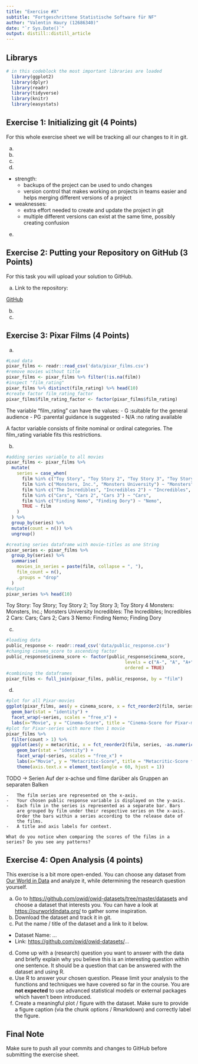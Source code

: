 ```yaml
---
title: "Exercise #X"
subtitle: "Fortgeschrittene Statistische Software für NF"
author: "Valentin Haury (12686340)"
date: "`r Sys.Date()`"
output: distill::distill_article
---
```


## Librarys

```r
# in this codeblock the most important libraries are loaded
  library(ggplot2)
  library(dplyr)
  library(readr)
  library(tidyverse)
  library(knitr)
  library(easystats)
```


## Exercise 1: Initializing git (4 Points)

For this whole exercise sheet we will be tracking all our changes to it
in git.

a)  
b)  
c) 

d)

- strength:
  - backups of the project can be used to undo changes
  - version control that makes working on projects in teams easier and helps merging different versions of a project
- weaknesses:
  - extra effort needed to create and update the project in git
  - multiple different versions can exist at the same time, possibly creating confusion
  
e)


## Exercise 2: Putting your Repository on GitHub (3 Points)

For this task you will upload your solution to GitHub.

a)  Link to the repository:

[GitHub](https://github.com/valentinhaury/exeRcise-sheet-3)

b)  
c)


## Exercise 3: Pixar Films (4 Points)

a)

```r
#Load data 
pixar_films <- readr::read_csv('data/pixar_films.csv')
#remove movies without title
pixar_films <- pixar_films %>% filter(!is.na(film))
#inspect "film_rating"
pixar_films %>% distinct(film_rating) %>% head(10)
#create factor film_rating_factor
pixar_films$film_rating_factor <- factor(pixar_films$film_rating)

```

The variable "film_rating" can have the values:
 - G    :suitable for the general audience
 - PG   :parental guidance is suggested
 - N/A  :no rating available 
 
A factor variable consists of finite nominal or ordinal categories. The film_rating variable fits this restrictions.

b)
    
```r
#adding series variable to all movies
pixar_films <- pixar_films %>% 
  mutate(
    series = case_when(
      film %in% c("Toy Story", "Toy Story 2", "Toy Story 3", "Toy Story 4") ~ "Toy Story",
      film %in% c("Monsters, Inc.", "Monsters University") ~ "Monsters",
      film %in% c("The Incredibles", "Incredibles 2") ~ "Incredibles",
      film %in% c("Cars", "Cars 2", "Cars 3") ~ "Cars",
      film %in% c("Finding Nemo", "Finding Dory") ~ "Nemo",
      TRUE ~ film
    ) 
  ) %>%
  group_by(series) %>%
  mutate(count = n()) %>%
  ungroup()

#creating series dataframe with movie-titles as one String
pixar_series <- pixar_films %>%
  group_by(series) %>%
  summarise(
    movies_in_series = paste(film, collapse = ", "),
    film_count = n(),
    .groups = "drop"
  )
#output
pixar_series %>% head(10)
```
    
    
Toy Story: Toy Story; Toy Story 2; Toy Story 3; Toy Story 4
Monsters: Monsters, Inc.; Monsters University
Incredibles: The Incredibles; Incredibles 2
Cars: Cars; Cars 2; Cars 3
Nemo: Finding Nemo; Finding Dory

c)  

```r
#loading data
public_response <- readr::read_csv('data/public_response.csv')
#changing cinema_score to ascending factor
public_response$cinema_score <- factor(public_response$cinema_score,
                                             levels = c("A-", "A", "A+"),
                                             ordered = TRUE)
#combining the dataframes
pixar_films <- full_join(pixar_films, public_response, by = "film")
```

d)  

```r
#plot for all Pixar-movies
ggplot(pixar_films, aes(y = cinema_score, x = fct_reorder2(film, series, -as.numeric(release_date)))) +
  geom_bar(stat = "identity") +
  facet_wrap(~series, scales = "free_x") +
  labs(x="Movie", y = "Cinema-Score", title = "Cinema-Score for Pixar-movies grouped by Series")
#plot for Pixar-series with more then 1 movie
pixar_films %>% 
  filter(count > 1) %>%
  ggplot(aes(y = metacritic, x = fct_reorder2(film, series, -as.numeric(release_date)))) +
    geom_bar(stat = "identity") +
    facet_wrap(~series, scales = "free_x") +
    labs(x="Movie", y = "Metacritic-Score", title = "Metacritic-Score for Pixar-movies grouped by Series") +
    theme(axis.text.x = element_text(angle = 60, hjust = 1))
```
TODO -> Serien Auf der x-achse und filme darüber als Gruppen an separaten Balken
    
    
    -   The film series are represented on the x-axis.
    -   Your chosen public response variable is displayed on the y-axis.
    -   Each film in the series is represented as a separate bar. Bars
        are grouped by film under their respective series on the x-axis.
        Order the bars within a series according to the release date of
        the films.
    -   A title and axis labels for context.

    What do you notice when comparing the scores of the films in a
    series? Do you see any patterns?

## Exercise 4: Open Analysis (4 points)

This exercise is a bit more open-ended. You can choose any dataset from
[Our World in Data](https://ourworldindata.org/) and analyze it, while
determining the research question yourself.

a)  Go to <https://github.com/owid/owid-datasets/tree/master/datasets>
    and choose a dataset that interests you. You can have a look at
    <https://ourworldindata.org/> to gather some inspiration.
b)  Download the dataset and track it in git.
c)  Put the name / title of the dataset and a link to it below.

-   Dataset Name: ...
-   Link: <https://github.com/owid/owid-datasets/>...

d)  Come up with a (research) question you want to answer with the data
    and briefly explain why you believe this is an interesting question
    within one sentence. It should be a question that can be answered
    with the dataset and using R.
e)  Use R to answer your chosen question. Please limit your analysis to
    the functions and techniques we have covered so far in the course.
    You are **not expected** to use advanced statistical models or
    external packages which haven't been introduced.
f)  Create a meaningful plot / figure with the dataset. Make sure to
    provide a figure caption (via the chunk options / Rmarkdown) and
    correctly label the figure.

## Final Note

Make sure to push all your commits and changes to GitHub before
submitting the exercise sheet.
